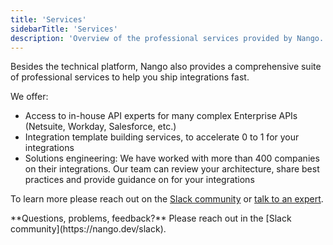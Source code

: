 ```yaml
---
title: 'Services'
sidebarTitle: 'Services'
description: 'Overview of the professional services provided by Nango.'
---
```


Besides the technical platform, Nango also provides a comprehensive suite of professional services to help you ship integrations fast.

We offer:
- Access to in-house API experts for many complex Enterprise APIs (Netsuite, Workday, Salesforce, etc.)
- Integration template building services, to accelerate 0 to 1 for your integrations
- Solutions engineering: We have worked with more than 400 companies on their integrations. Our team can review your architecture, share best practices and provide guidance on for your integrations

To learn more please reach out on the [Slack community](https://nango.dev/slack) or [talk to an expert](https://nango.dev/demo).

<Tip>
**Questions, problems, feedback?** Please reach out in the [Slack community](https://nango.dev/slack).
</Tip>
